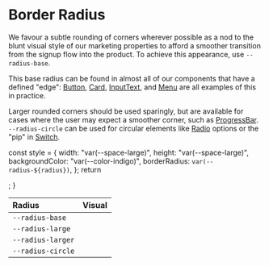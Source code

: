 
<Meta title="Design/Radii" />

# Border Radius

We favour a subtle rounding of corners wherever possible as a nod to the blunt
visual style of our marketing properties to afford a smoother transition from
the signup flow into the product. To achieve this appearance, use
`--radius-base`.

This base radius can be found in almost all of our components that have a
defined "edge": [Button](../?path=/docs/components-actions-button--button),
[Card](../?path=/docs/components-layouts-and-structure-card--card),
[InputText](../?path=/docs/components-forms-and-inputs-inputtext--input-text),
and [Menu](../?path=/docs/components-navigation-menu--menu) are all examples of
this in practice.

Larger rounded corners should be used sparingly, but are available for cases
where the user may expect a smoother corner, such as
[ProgressBar](../?path=/docs/components-status-and-feedback-progressbar-docs--page).
`--radius-circle` can be used for circular elements like
[Radio](../?path=/docs/components-forms-and-inputs-radiogroup--radio-group)
options or the "pip" in
[Switch](../?path=/docs/components-selections-switch--switch-story).

  const style = {
    width: "var(--space-large)",
    height: "var(--space-large)",
    backgroundColor: "var(--color-indigo)",
    borderRadius: `var(--radius-${radius})`,
  };
  return <div style={style} />;
}

| Radius            | Visual                  |
| :---------------- | :---------------------- |
| `--radius-base`   | <Example of="base" />   |
| `--radius-large`  | <Example of="large" />  |
| `--radius-larger` | <Example of="larger" /> |
| `--radius-circle` | <Example of="circle" /> |

